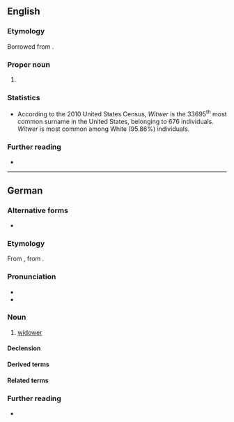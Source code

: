 ==English==

===Etymology===
Borrowed from {{bor|en|de|Witwer}}.

===Proper noun===
{{en-proper noun|Witwers}}

# {{surname|en|from=German}}

===Statistics===
* According to the 2010 United States Census, ''Witwer'' is the 33695<sup>th</sup> most common surname in the United States, belonging to 676 individuals. ''Witwer'' is most common among White (95.86%) individuals.

===Further reading===
* {{R:en:DAFN}}

----

==German==

===Alternative forms===
* {{alter|de|Wwt.||abbreviation}}

===Etymology===
From {{inh|de|gmh|[[witewære]], [[witewer]], [[witwer]]}}, from {{inh|de|goh|wituwo}}.

===Pronunciation===
* {{IPA|de|/ˈvɪtvɐ/}}
* {{audio|de|De-Witwer.ogg|Audio}}

===Noun===
{{de-noun|m|f=Witwe}}

# [[widower]]
#: {{syn|de|Verwitweter|Witiber|Witmann|Wittiber|q3=Bavarian, Austrian}}

====Declension====
{{de-ndecl|m}}

====Derived terms====
{{der4|de
|Dreifachwitwer
|Dreifach-Witwer
|verwitwern
|Verwitwern
|Verwitwerung
|Witwerrente
|Witwerschaft
|Witwersein
|Witwerstand
|Witwertum
|Witwer werden
|Witwerwerden
|Zweifachwitwer
|Zweifach-Witwer
}}

====Related terms====
{{col4-u|de
|verwitwet
|Verwitwung
|Witfrau
|Witib
|Wittib
|Witwenschaft
|Witwenstand
|Witwentum
|Witwe sein
|Witwesein
|Witwe werden
|Witwewerden
}}

===Further reading===
* {{R:Duden}}

{{C|de|Male people}}